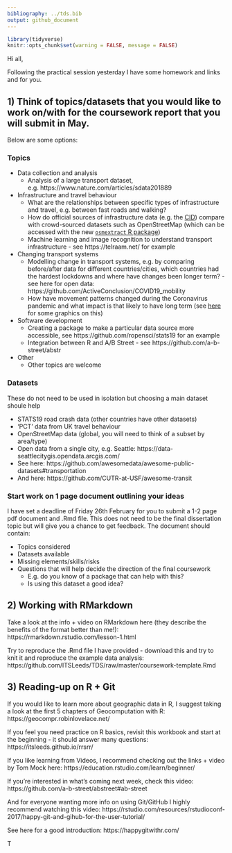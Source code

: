 ```yaml
---
bibliography: ../tds.bib
output: github_document
---
```


<!-- message to students, 2021-01-28 -->

```r
library(tidyverse)
knitr::opts_chunk$set(warning = FALSE, message = FALSE)
```


Hi all,

Following the practical session yesterday I have some homework and links and for you.

## 1) Think of topics/datasets that you would like to work on/with for the coursework report that you will submit in May.
Below are some options:

### Topics

- Data collection and analysis
  - Analysis of a large transport dataset, e.g. https://www.nature.com/articles/sdata201889

- Infrastructure and travel behaviour
  - What are the relationships between specific types of infrastructure and travel, e.g. between fast roads and walking?
  - How do official sources of infrastructure data (e.g. the [CID](https://github.com/PublicHealthDataGeek/CycleInfraLnd/)) compare with crowd-sourced datasets such as OpenStreetMap (which can be accessed with the new [`osmextract` R package](https://github.com/ropensci/osmextract))
  - Machine learning and image recognition to understand transport infrastructure - see https://telraam.net/ for example 

- Changing transport systems
  - Modelling change in transport systems, e.g. by comparing before/after data for different countries/cities, which countries had the hardest lockdowns and where have changes been longer term? - see here for open data: https://github.com/ActiveConclusion/COVID19_mobility
  - How have movement patterns changed during the Coronavirus pandemic and what impact is that likely to have long term (see [here](https://saferactive.github.io/trafficalmr/articles/report3.html) for some graphics on this)
  
- Software development
  - Creating a package to make a particular data source more accessible, see https://github.com/ropensci/stats19 for an example
  - Integration between R and A/B Street - see https://github.com/a-b-street/abstr
  
- Other
  - Other topics are welcome
  
### Datasets 

These do not need to be used in isolation but choosing a main dataset shoule help

- STATS19 road crash data (other countries have other datasets)
- 'PCT' data from UK travel behaviour
- OpenStreetMap data (global, you will need to think of a subset by area/type)
- Open data from a single city, e.g. Seattle: https://data-seattlecitygis.opendata.arcgis.com/
- See here: https://github.com/awesomedata/awesome-public-datasets#transportation
- And here: https://github.com/CUTR-at-USF/awesome-transit

### Start work on 1 page document outlining your ideas

I have set a deadline of Friday 26th February for you to submit a 1-2 page pdf document and .Rmd file.
This does not need to be the final dissertation topic but will give you a chance to get feedback.
The document should contain:

- Topics considered
- Datasets available
- Missing elements/skills/risks
- Questions that will help decide the direction of the final coursework
  - E.g. do you know of a package that can help with this?
  - Is using this dataset a good idea?
  
<!-- Peer-to-peer feedback will help you develop your ideas. -->

## 2) Working with RMarkdown

Take a look at the info + video on RMarkdown here (they describe the benefits of the format better than me!): https://rmarkdown.rstudio.com/lesson-1.html

Try to reproduce the .Rmd file I have provided - download this and try to knit it and reproduce the example data analysis: https://github.com/ITSLeeds/TDS/raw/master/coursework-template.Rmd

## 3) Reading-up on R + Git 

If you would like to learn more about geographic data in R, I suggest taking a look at the first 5 chapters of Geocomputation with R: https://geocompr.robinlovelace.net/

If you feel you need practice on R basics, revisit this workbook and start at the beginning - it should answer many questions: https://itsleeds.github.io/rrsrr/

If you like learning from Videos, I recommend checking out the links + video by Tom Mock here: https://education.rstudio.com/learn/beginner/

If you're interested in what's coming next week, check this video: https://github.com/a-b-street/abstreet#ab-street

And for everyone wanting more info on using Git/GitHub I highly recommend watching this video: https://rstudio.com/resources/rstudioconf-2017/happy-git-and-gihub-for-the-user-tutorial/

See here for a good introduction: https://happygitwithr.com/

T
